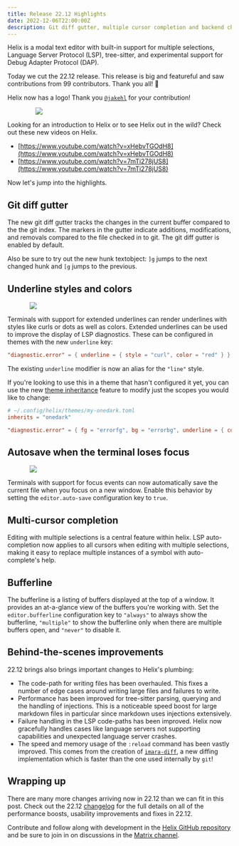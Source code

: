 ```yaml
---
title: Release 22.12 Highlights
date: 2022-12-06T22:00:00Z
description: Git diff gutter, multiple cursor completion and backend changes
---
```



Helix is a modal text editor with built-in support for multiple selections,
Language Server Protocol (LSP), tree-sitter, and experimental support for Debug
Adapter Protocol (DAP).

Today we cut the 22.12 release. This release is big and featureful and saw
contributions from 99 contributors. Thank you all! 🎊

Helix now has a logo! Thank you [`@jakehl`](https://github.com/jakehl) for your
contribution!

<img src="/favicon.svg" style="max-width: 75%; display: block; margin-left: auto; margin-right: auto" />

Looking for an introduction to Helix or to see Helix out in the wild? Check out
these new videos on Helix.

- [https://www.youtube.com/watch?v=xHebvTGOdH8](https://www.youtube.com/watch?v=xHebvTGOdH8)
- [https://www.youtube.com/watch?v=7mTi278jUS8](https://www.youtube.com/watch?v=7mTi278jUS8)

Now let's jump into the highlights.

## Git diff gutter

<Asciinema src="/blog/git-diff-gutter.cast" />

The new git diff gutter tracks the changes in the current buffer compared to
the the git index. The markers in the gutter indicate additions, modifications,
and removals compared to the file checked in to git. The git diff gutter is
enabled by default.

Also be sure to try out the new hunk textobject: `]g` jumps to the next changed
hunk and `[g` jumps to the previous.

## Underline styles and colors

<img src="/blog/undercurl.png" style="max-width: 80%; display: block; margin-left: auto; margin-right: auto"/>

Terminals with support for extended underlines can render underlines with
styles like curls or dots as well as colors. Extended underlines can be used to
improve the display of LSP diagnostics. These can be configured in themes with
the new `underline` key:

```toml
"diagnostic.error" = { underline = { style = "curl", color = "red" } }
```

The existing `underline` modifier is now an alias for the `"line"` style.

If you're looking to use this in a theme that hasn't configured it yet, you
can use the new [theme inheritance] feature to modify just the scopes you would
like to change:

```toml
# ~/.config/helix/themes/my-onedark.toml
inherits = "onedark"

"diagnostic.error" = { fg = "errorfg", bg = "errorbg", underline = { color = "red" } }
```

[theme inheritance]: https://docs.helix-editor.com/master/themes.html#inheritance

## Autosave when the terminal loses focus

<img src="/auto-save.gif" style="max-width: 80%; display: block; margin-left: auto; margin-right: auto"/>

Terminals with support for focus events can now automatically save the current
file when you focus on a new window. Enable this behavior by setting the
`editor.auto-save` configuration key to `true`.

## Multi-cursor completion

<Asciinema src="/blog/multi-cursor-completion.cast" />

Editing with multiple selections is a central feature within helix. LSP
auto-completion now applies to all cursors when editing with multiple
selections, making it easy to replace multiple instances of a symbol with
auto-complete's help.

## Bufferline

<Asciinema src="/blog/bufferline.astro" />

The bufferline is a listing of buffers displayed at the top of a window. It
provides an at-a-glance view of the buffers you're working with. Set
the `editor.bufferline` configuration key to `"always"` to always show the
bufferline, `"multiple"` to show the bufferline only when there are multiple
buffers open, and `"never"` to disable it.

## Behind-the-scenes improvements

22.12 brings also brings important changes to Helix's plumbing:

- The code-path for writing files has been overhauled. This fixes a number of
  edge cases around writing large files and failures to write.
- Performance has been improved for tree-sitter parsing, querying and the
  handling of injections. This is a noticeable speed boost for large markdown
  files in particular since markdown uses injections extensively.
- Failure handling in the LSP code-paths has been improved. Helix now
  gracefully handles cases like language servers not supporting capabilities
  and unexpected language server crashes.
- The speed and memory usage of the `:reload` command has been vastly improved.
  This comes from the creation of [`imara-diff`], a new diffing
  implementation which is faster than the one used internally by `git`!

## Wrapping up

There are many more changes arriving now in 22.12 than we can fit in this post.
Check out the 22.12 [changelog] for the full details on all of the performance
boosts, usability improvements and fixes in 22.12.

Contribute and follow along with development in the [Helix GitHub
repository][helix-git] and be sure to join in on discussions in the [Matrix
channel][matrix].

[changelog]: https://github.com/helix-editor/helix/blob/master/CHANGELOG.md#2212-2022-12-06
[helix-git]: https://github.com/helix-editor/helix/
[matrix]: https://matrix.to/#/#helix-community:matrix.org
[`imara-diff`]: https://github.com/pascalkuthe/imara-diff
